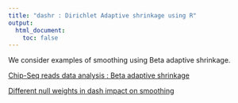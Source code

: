 ```yaml
---
title: "dashr : Dirichlet Adaptive shrinkage using R"
output:
  html_document:
    toc: false
---
```


We consider examples of smoothing using Beta adaptive shrinkage. 

[Chip-Seq reads data analysis : Beta adaptive shrinkage](dashr_chip.html)

[Different null weights in dash impact on smoothing](dashr_smooth_null.html)
